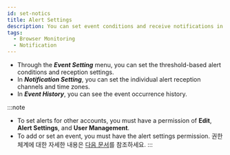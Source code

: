 ```yaml
---
id: set-notics
title: Alert Settings
description: You can set event conditions and receive notifications in various forms.
tags:
  - Browser Monitoring
  - Notification
---
```


-   Through the **_Event Setting_** menu, you can set the threshold-based alert conditions and reception settings.
-   In **_Notification Setting_**, you can set the individual alert reception channels and time zones.
-   In **_Event History_**, you can see the event occurrence history.

:::note

-   To set alerts for other accounts, you must have a permission of **Edit**, **Alert Settings**, and **User Management**.
-   To add or set an event, you must have the alert settings permission. 권한 체계에 대한 자세한 내용은 [다음 문서](../project/project-structure)를 참조하세요.
    :::
